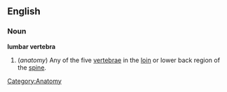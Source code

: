 {{wikipedia}}
==English==
===Noun===
'''lumbar vertebra'''

# (''anatomy'') Any of the five [[vertebrae]] in the [[loin]] or lower back region of the [[spine]].

[[Category:Anatomy]]